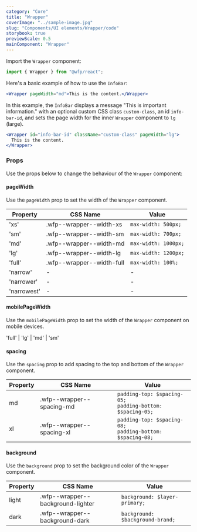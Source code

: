 ```yaml
---
category: "Core"
title: "Wrapper"
coverImage: "../sample-image.jpg"
slug: "Components/UI elements/Wrapper/code"
storybook: true
previewScale: 0.5
mainComponent: "Wrapper"
---
```


Import the `Wrapper` component:

```jsx
import { Wrapper } from "@wfp/react";
```

Here's a basic example of how to use the `InfoBar`:

```jsx
<Wrapper pageWidth="md">This is the content.</Wrapper>
```

In this example, the `InfoBar` displays a message "This is important information." with an optional custom CSS class `custom-class`, an id `info-bar-id`, and sets the page width for the inner `Wrapper` component to `lg` (large).

```jsx
<Wrapper id="info-bar-id" className="custom-class" pageWidth="lg">
  This is the content.
</Wrapper>
```

### Props

Use the props below to change the behaviour of the `Wrapper` component:

#### pageWidth

Use the `pageWidth` prop to set the width of the `Wrapper` component.

| Property    | CSS Name                  | Value                |
| ----------- | ------------------------- | -------------------- |
| 'xs'        | .wfp--wrapper--width-xs   | `max-width: 500px;`  |
| 'sm'        | .wfp--wrapper--width-sm   | `max-width: 700px;`  |
| 'md'        | .wfp--wrapper--width-md   | `max-width: 1000px;` |
| 'lg'        | .wfp--wrapper--width-lg   | `max-width: 1200px;` |
| 'full'      | .wfp--wrapper--width-full | `max-width: 100%;`   |
| 'narrow'    | -                         | -                    |
| 'narrower'  | -                         | -                    |
| 'narrowest' | -                         | -                    |

#### mobilePageWidth

Use the `mobilePageWidth` prop to set the width of the `Wrapper` component on mobile devices.

'full' | 'lg' | 'md' | 'sm'

#### spacing

Use the `spacing` prop to add spacing to the top and bottom of the `Wrapper` component.

| Property | CSS Name                  | Value                                                            |
| -------- | ------------------------- | ---------------------------------------------------------------- |
| md       | .wfp--wrapper--spacing-md | `padding-top: $spacing-05;` <br/> `padding-bottom: $spacing-05;` |
| xl       | .wfp--wrapper--spacing-xl | `padding-top: $spacing-08;` <br/> `padding-bottom: $spacing-08;` |

#### background

Use the `background` prop to set the background color of the `Wrapper` component.

| Property | CSS Name                          | Value                            |
| -------- | --------------------------------- | -------------------------------- |
| light    | .wfp--wrapper--background-lighter | `background: $layer-primary;`    |
| dark     | .wfp--wrapper--background-dark    | `background: $background-brand;` |
